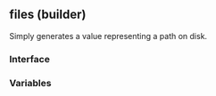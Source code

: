 ## files (builder)

Simply generates a value representing a path on disk.

### Interface

### Variables
